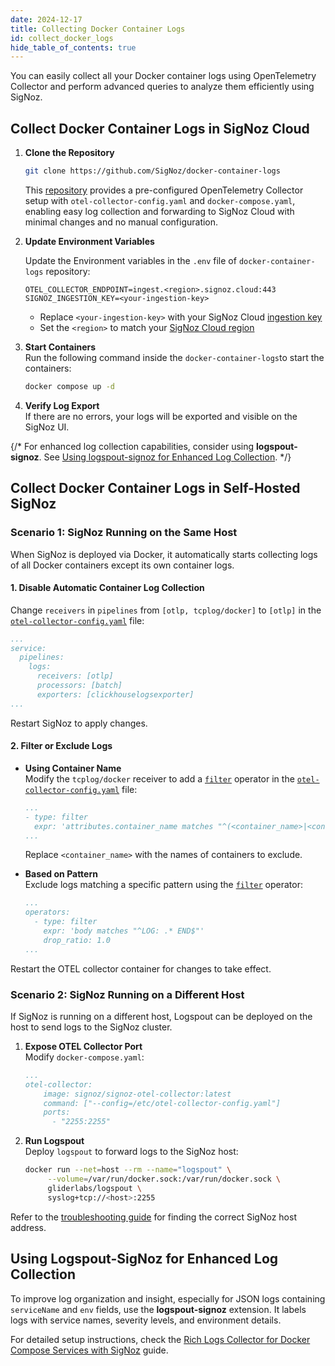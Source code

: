 ```yaml
---
date: 2024-12-17
title: Collecting Docker Container Logs
id: collect_docker_logs
hide_table_of_contents: true
---
```


You can easily collect all your Docker container logs using OpenTelemetry Collector and perform advanced queries to analyze them efficiently using SigNoz.

<Tabs entityName="plans">

<TabItem value="signoz-cloud" label="SigNoz Cloud" default>

## Collect Docker Container Logs in SigNoz Cloud

1. **Clone the Repository**
   ```bash
   git clone https://github.com/SigNoz/docker-container-logs
   ```
   This [repository](https://github.com/SigNoz/docker-container-logs) provides a pre-configured OpenTelemetry Collector setup with `otel-collector-config.yaml` and 
   `docker-compose.yaml`, enabling easy log collection and forwarding to SigNoz Cloud with minimal changes and no manual configuration.

2. **Update Environment Variables**

   Update the  Environment variables in the `.env` file of `docker-container-logs` repository:
   ```.env
   OTEL_COLLECTOR_ENDPOINT=ingest.<region>.signoz.cloud:443
   SIGNOZ_INGESTION_KEY=<your-ingestion-key>
   ```
   - Replace `<your-ingestion-key>` with your SigNoz Cloud [ingestion key](https://signoz.io/docs/ingestion/signoz-cloud/keys/)
   - Set the `<region>` to match your [SigNoz Cloud region](https://signoz.io/docs/ingestion/signoz-cloud/overview/#endpoint)

3. **Start Containers**  
   Run the following command inside the `docker-container-logs`to start the containers:
   ```bash
   docker compose up -d
   ```

4. **Verify Log Export**  
   If there are no errors, your logs will be exported and visible on the SigNoz UI.

{/* <Admonition type="info">
For enhanced log collection capabilities, consider using **logspout-signoz**. See [Using logspout-signoz for Enhanced Log Collection](#using-logspout-signoz-for-enhanced-log-collection).
</Admonition> */}

</TabItem>

<TabItem value="self-hosted" label="Self-Host">

## Collect Docker Container Logs in Self-Hosted SigNoz

### Scenario 1: SigNoz Running on the Same Host

When SigNoz is deployed via Docker, it automatically starts collecting logs of all Docker containers except its own container logs.

#### 1. Disable Automatic Container Log Collection
Change `receivers` in `pipelines` from `[otlp, tcplog/docker]` to `[otlp]` in the [`otel-collector-config.yaml`](https://github.com/SigNoz/signoz/blob/develop/deploy/docker/clickhouse-setup/otel-collector-config.yaml) file:

```yaml:/deploy/docker/clickhouse-setup/otel-collector-config.yaml {5}
...
service:
  pipelines:
    logs:
      receivers: [otlp]
      processors: [batch]
      exporters: [clickhouselogsexporter]
...
```
Restart SigNoz to apply changes.

#### 2. Filter or Exclude Logs

- **Using Container Name**  
   Modify the `tcplog/docker` receiver to add a [`filter`](https://github.com/open-telemetry/opentelemetry-collector-contrib/blob/main/pkg/stanza/docs/operators/filter.md) operator in the [`otel-collector-config.yaml`](https://github.com/SigNoz/signoz/blob/develop/deploy/docker/clickhouse-setup/otel-collector-config.yaml) file:
   ```yaml {2}
   ...
   - type: filter
     expr: 'attributes.container_name matches "^(<container_name>|<container_name>)"'
   ...
   ```
   Replace `<container_name>` with the names of containers to exclude.

- **Based on Pattern**  
   Exclude logs matching a specific pattern using the [`filter`](https://github.com/open-telemetry/opentelemetry-collector-contrib/blob/main/pkg/stanza/docs/operators/filter.md) operator:
   ```yaml {3-5}
   ...
   operators:
     - type: filter
       expr: 'body matches "^LOG: .* END$"'
       drop_ratio: 1.0
   ...
   ```

Restart the OTEL collector container for changes to take effect.

### Scenario 2: SigNoz Running on a Different Host
If SigNoz is running on a different host, Logspout can be deployed on the host to send logs to the SigNoz cluster.

1. **Expose OTEL Collector Port**  
   Modify `docker-compose.yaml`:

   ```yaml:/deploy/docker/clickhouse-setup/docker-compose-minimal.yaml {6}
   ...
   otel-collector:
       image: signoz/signoz-otel-collector:latest
       command: ["--config=/etc/otel-collector-config.yaml"]
       ports:
         - "2255:2255"
   ```

2. **Run Logspout**  
   Deploy `logspout` to forward logs to the SigNoz host:
   ```bash
   docker run --net=host --rm --name="logspout" \
        --volume=/var/run/docker.sock:/var/run/docker.sock \
        gliderlabs/logspout \
        syslog+tcp://<host>:2255
   ```

Refer to the [troubleshooting guide](https://signoz.io/docs/install/troubleshooting/#signoz-otel-collector-address-grid) for finding the correct SigNoz host address.

</TabItem>

</Tabs>

## Using Logspout-SigNoz for Enhanced Log Collection

To improve log organization and insight, especially for JSON logs containing `serviceName` and `env` fields, use the **logspout-signoz** extension. It labels logs with service names, severity levels, and environment details.

For detailed setup instructions, check the [Rich Logs Collector for Docker Compose Services with SigNoz](/blog/logspout-signoz-setup) guide.
